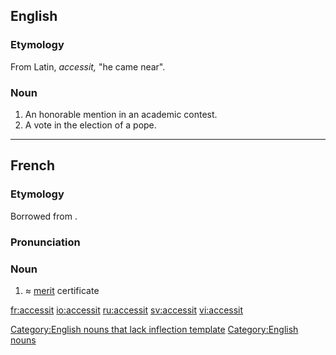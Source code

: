 ==English==

===Etymology===
From Latin, ''accessit,'' "he came near".

===Noun===
{{infl|en|noun}}[[Category:English nouns that lack inflection template]]

# An honorable mention in an academic contest.
# A vote in the election of a pope.

[[Category:English nouns]]

----

==French==

===Etymology===
Borrowed from {{etyl|la|fr}} {{term|accessit|lang=la}}.

===Pronunciation===
{{IPA|/aksɛsit/|/aksesit/}}

===Noun===
{{fr-noun|m}}

# {{context|school|lang=fr}} ≈ [[merit]] certificate

[[fr:accessit]]
[[io:accessit]]
[[ru:accessit]]
[[sv:accessit]]
[[vi:accessit]]